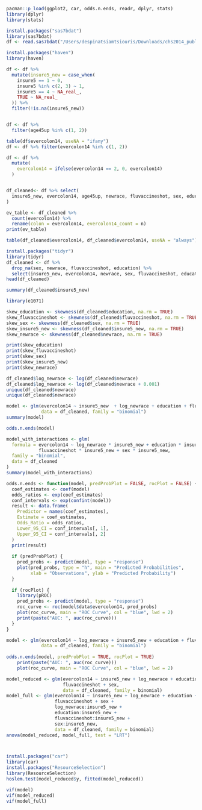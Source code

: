 ```r
pacman::p_load(ggplot2, car, odds.n.ends, readr, dplyr, stats)
library(dplyr)
library(stats)
```

```r
install.packages("sas7bdat")
library(sas7bdat)
df <- read.sas7bdat("/Users/despinatsiamtsiouris/Downloads/chs2014_public.sas7bdat")

install.packages("haven")
library(haven)

df <- df %>%  
  mutate(insure5_new = case_when(
    insure5 == 1 ~ 0,
    insure5 %in% c(2, 3) ~ 1,
    insure5 == 4 ~ NA_real_,
    TRUE ~ NA_real_
  )) %>%
  filter(!is.na(insure5_new))


df <- df %>% 
  filter(age45up %in% c(1, 2))

table(df$evercolon14, useNA = "ifany")
df <- df %>% filter(evercolon14 %in% c(1, 2))

df <- df %>%
  mutate(
    evercolon14 = ifelse(evercolon14 == 2, 0, evercolon14)  
  )


df_cleaned<- df %>% select(
  insure5_new, evercolon14, age45up, newrace, fluvaccineshot, sex, education,
)

```
```r
ev_table <- df_cleaned %>%
  count(evercolon14) %>%
  rename(colon = evercolon14, evercolon14_count = n)
print(ev_table)

```

```r
table(df_cleaned$evercolon14, df_cleaned$evercolon14, useNA = "always")
```

```r
install.packages("tidyr")
library(tidyr)
df_cleaned <- df %>%
  drop_na(sex, newrace, fluvaccineshot, education) %>%
  select(insure5_new, evercolon14, newrace, sex, fluvaccineshot, education)  
head(df_cleaned)

```

```r

summary(df_cleaned$insure5_new)

```

```r

library(e1071)

skew_education <- skewness(df_cleaned$education, na.rm = TRUE)
skew_fluvaccineshot <- skewness(df_cleaned$fluvaccineshot, na.rm = TRUE)
skew_sex <- skewness(df_cleaned$sex, na.rm = TRUE)
skew_insure5_new <- skewness(df_cleaned$insure5_new, na.rm = TRUE)
skew_newrace <- skewness(df_cleaned$newrace, na.rm = TRUE)

print(skew_education)
print(skew_fluvaccineshot)
print(skew_sex)
print(skew_insure5_new)
print(skew_newrace)

```

```r
df_cleaned$log_newrace <- log(df_cleaned$newrace)
df_cleaned$log_newrace <- log(df_cleaned$newrace + 0.001)  
unique(df_cleaned$newrace)
unique(df_cleaned$newrace)
```


```r
model <- glm(evercolon14 ~ insure5_new  + log_newrace + education + fluvaccineshot + sex,
             data = df_cleaned, family = "binomial")
summary(model)
```

```r
odds.n.ends(model)
```

```r
model_with_interactions <- glm(
  formula = evercolon14 ~ log_newrace * insure5_new + education * insure5_new + 
            fluvaccineshot * insure5_new + sex * insure5_new, 
  family = "binomial", 
  data = df_cleaned
)
summary(model_with_interactions)

```

```r
odds.n.ends <- function(model, predProbPlot = FALSE, rocPlot = FALSE) {
  coef_estimates <- coef(model)
  odds_ratios <- exp(coef_estimates)
  conf_intervals <- exp(confint(model))
  result <- data.frame(
    Predictor = names(coef_estimates),
    Estimate = coef_estimates,
    Odds_Ratio = odds_ratios,
    Lower_95_CI = conf_intervals[, 1],
    Upper_95_CI = conf_intervals[, 2]
  )
  print(result)
  
  if (predProbPlot) {
    pred_probs <- predict(model, type = "response")
    plot(pred_probs, type = "h", main = "Predicted Probabilities", 
         xlab = "Observations", ylab = "Predicted Probability")
  }
  
  if (rocPlot) {
    library(pROC)
    pred_probs <- predict(model, type = "response")
    roc_curve <- roc(model$data$evercolon14, pred_probs)
    plot(roc_curve, main = "ROC Curve", col = "blue", lwd = 2)
    print(paste("AUC: ", auc(roc_curve)))
  }
}

model <- glm(evercolon14 ~ log_newrace + insure5_new + education + fluvaccineshot + sex,
             data = df_cleaned, family = "binomial")
            
odds.n.ends(model, predProbPlot = TRUE, rocPlot = TRUE)
    print(paste("AUC: ", auc(roc_curve)))
    plot(roc_curve, main = "ROC Curve", col = "blue", lwd = 2)
```
```r
model_reduced <- glm(evercolon14 ~ insure5_new + log_newrace + education + 
                     fluvaccineshot + sex, 
                     data = df_cleaned, family = binomial)
model_full <- glm(evercolon14 ~ insure5_new + log_newrace + education + 
                  fluvaccineshot + sex + 
                  log_newrace:insure5_new + 
                  education:insure5_new + 
                  fluvaccineshot:insure5_new + 
                  sex:insure5_new, 
                  data = df_cleaned, family = binomial)
anova(model_reduced, model_full, test = "LRT")


```
```


```
```r
install.packages("car")
library(car)
install.packages("ResourceSelection")
library(ResourceSelection)
hoslem.test(model_reduced$y, fitted(model_reduced))

```

```r
vif(model)
vif(model_reduced)
vif(model_full)
```



